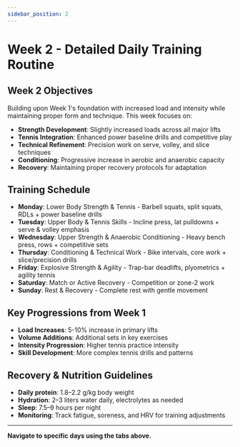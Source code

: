 ```yaml
---
sidebar_position: 2
---
```



<WorkoutNav weekNumber={2} />

# Week 2 - Detailed Daily Training Routine

## Week 2 Objectives

Building upon Week 1's foundation with increased load and intensity while maintaining proper form and technique. This week focuses on:

- **Strength Development**: Slightly increased loads across all major lifts
- **Tennis Integration**: Enhanced power baseline drills and competitive play
- **Technical Refinement**: Precision work on serve, volley, and slice techniques
- **Conditioning**: Progressive increase in aerobic and anaerobic capacity
- **Recovery**: Maintaining proper recovery protocols for adaptation

## Training Schedule

- **Monday**: Lower Body Strength & Tennis - Barbell squats, split squats, RDLs + power baseline drills
- **Tuesday**: Upper Body & Tennis Skills - Incline press, lat pulldowns + serve & volley emphasis
- **Wednesday**: Upper Strength & Anaerobic Conditioning - Heavy bench press, rows + competitive sets
- **Thursday**: Conditioning & Technical Work - Bike intervals, core work + slice/precision drills
- **Friday**: Explosive Strength & Agility - Trap-bar deadlifts, plyometrics + agility tennis
- **Saturday**: Match or Active Recovery - Competition or zone-2 work
- **Sunday**: Rest & Recovery - Complete rest with gentle movement

## Key Progressions from Week 1

- **Load Increases**: 5-10% increase in primary lifts
- **Volume Additions**: Additional sets in key exercises
- **Intensity Progression**: Higher tennis practice intensity
- **Skill Development**: More complex tennis drills and patterns

## Recovery & Nutrition Guidelines

- **Daily protein**: 1.8–2.2 g/kg body weight
- **Hydration**: 2–3 liters water daily, electrolytes as needed
- **Sleep**: 7.5–9 hours per night
- **Monitoring**: Track fatigue, soreness, and HRV for training adjustments

---

**Navigate to specific days using the tabs above.**
